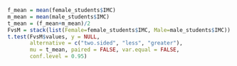 ```r
f_mean = mean(female_students$IMC)
m_mean = mean(male_students$IMC)
t_mean = (f_mean+m_mean)/2
FvsM = stack(list(Female=female_students$IMC, Male=male_students$IMC))
t.test(FvsM$values, y = NULL,
       alternative = c("two.sided", "less", "greater"),
       mu = t_mean, paired = FALSE, var.equal = FALSE,
       conf.level = 0.95)
```